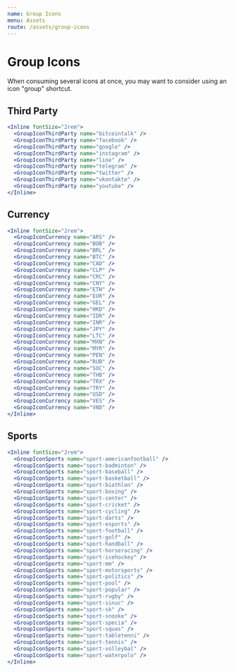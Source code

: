 ```yaml
---
name: Group Icons
menu: Assets
route: /assets/group-icons
---
```


# Group Icons

When consuming several icons at once, you may want to consider using an icon
"group" shortcut.

## Third Party

```jsx react-live
<Inline fontSize="2rem">
  <GroupIconThirdParty name="bitcointalk" />
  <GroupIconThirdParty name="facebook" />
  <GroupIconThirdParty name="google" />
  <GroupIconThirdParty name="instagram" />
  <GroupIconThirdParty name="line" />
  <GroupIconThirdParty name="telegram" />
  <GroupIconThirdParty name="twitter" />
  <GroupIconThirdParty name="vkontakte" />
  <GroupIconThirdParty name="youtube" />
</Inline>
```

## Currency

```jsx react-live
<Inline fontSize="2rem">
  <GroupIconCurrency name="ARS" />
  <GroupIconCurrency name="BOB" />
  <GroupIconCurrency name="BRL" />
  <GroupIconCurrency name="BTC" />
  <GroupIconCurrency name="CAD" />
  <GroupIconCurrency name="CLP" />
  <GroupIconCurrency name="CRC" />
  <GroupIconCurrency name="CNY" />
  <GroupIconCurrency name="ETH" />
  <GroupIconCurrency name="EUR" />
  <GroupIconCurrency name="GEL" />
  <GroupIconCurrency name="HKD" />
  <GroupIconCurrency name="IDR" />
  <GroupIconCurrency name="INR" />
  <GroupIconCurrency name="JPY" />
  <GroupIconCurrency name="LTC" />
  <GroupIconCurrency name="MXN" />
  <GroupIconCurrency name="MYR" />
  <GroupIconCurrency name="PEN" />
  <GroupIconCurrency name="RUB" />
  <GroupIconCurrency name="SOC" />
  <GroupIconCurrency name="THB" />
  <GroupIconCurrency name="TRX" />
  <GroupIconCurrency name="TRY" />
  <GroupIconCurrency name="USD" />
  <GroupIconCurrency name="VES" />
  <GroupIconCurrency name="VND" />
</Inline>
```

## Sports

```jsx react-live
<Inline fontSize="2rem">
  <GroupIconSports name="sport-americanfootball" />
  <GroupIconSports name="sport-badminton" />
  <GroupIconSports name="sport-baseball" />
  <GroupIconSports name="sport-basketball" />
  <GroupIconSports name="sport-biathlon" />
  <GroupIconSports name="sport-boxing" />
  <GroupIconSports name="sport-center" />
  <GroupIconSports name="sport-cricket" />
  <GroupIconSports name="sport-cycling" />
  <GroupIconSports name="sport-darts" />
  <GroupIconSports name="sport-esports" />
  <GroupIconSports name="sport-football" />
  <GroupIconSports name="sport-golf" />
  <GroupIconSports name="sport-handball" />
  <GroupIconSports name="sport-horseracing" />
  <GroupIconSports name="sport-icehockey" />
  <GroupIconSports name="sport-mm" />
  <GroupIconSports name="sport-motorsports" />
  <GroupIconSports name="sport-politics" />
  <GroupIconSports name="sport-pool" />
  <GroupIconSports name="sport-popular" />
  <GroupIconSports name="sport-rugby" />
  <GroupIconSports name="sport-sinuc" />
  <GroupIconSports name="sport-sk" />
  <GroupIconSports name="sport-snooke" />
  <GroupIconSports name="sport-specia" />
  <GroupIconSports name="sport-squas" />
  <GroupIconSports name="sport-tabletenni" />
  <GroupIconSports name="sport-tennis" />
  <GroupIconSports name="sport-volleybal" />
  <GroupIconSports name="sport-waterpolo" />
</Inline>
```
